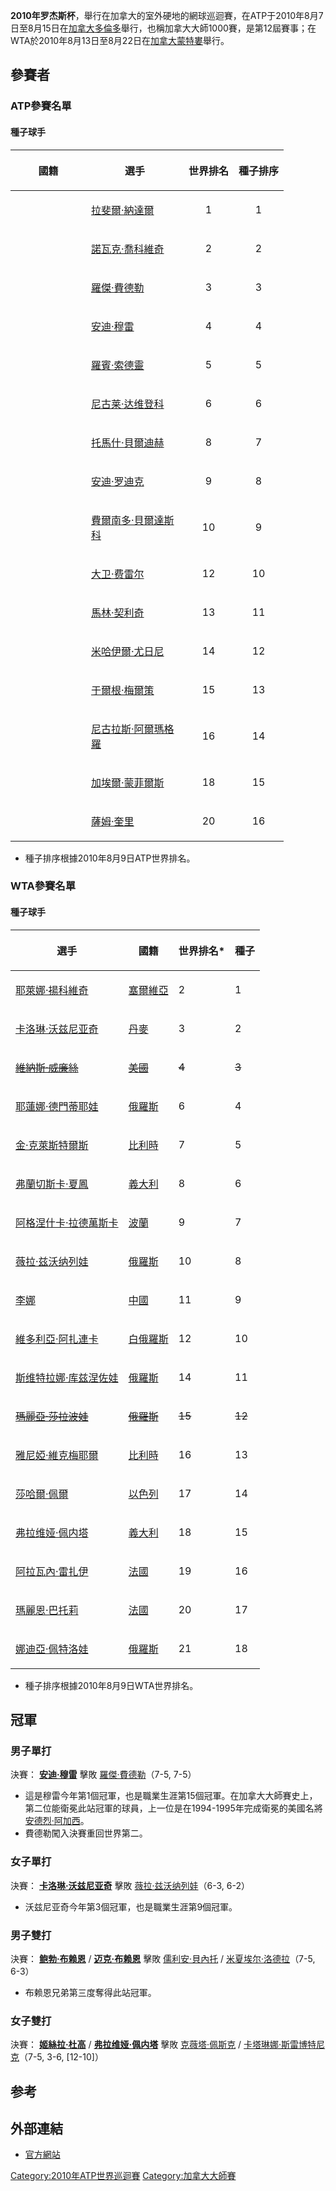 {{noteTA
|T=zh:2010年加拿大大師賽; zh-hk:2010年加拿大大師賽; zh-tw:2010年加拿大大師賽;
|2=zh:2010年意大利公开赛; zh-hk:2010年義大利公開賽; zh-tw:2010年義大利公開賽;
}}
{{TennisEventInfo|2010|羅傑斯盃|
| date=8月7日 - 8月15日 (男子)<br /> 8月13日 - 8月22日 (女子)
| edition=12屆
| champms={{flagicon|GBR}} [[安迪·穆雷|安迪·穆雷]]
| champws={{flagicon|DEN}} [[卡洛琳·沃兹尼亚奇|卡洛琳·沃兹尼亚奇]]
| champmd={{flagicon|USA}} [[鲍勃·布赖恩|鲍勃·布赖恩]] / {{flagicon|USA}} [[迈克·布赖恩|迈克·布赖恩]]
| champwd={{flagicon|ARG}} [[姬絲拉·杜高|姬絲拉·杜高]] / {{flagicon|ITA}} [[弗拉维娅·佩内塔|弗拉维娅·佩内塔]]
}}

'''2010年罗杰斯杯'''，舉行在加拿大的室外硬地的網球巡迴賽，在ATP于2010年8月7日至8月15日在[[加拿大|加拿大]][[多倫多|多倫多]]舉行，也稱加拿大大師1000賽，是第12屆賽事；在WTA於2010年8月13日至8月22日在[[加拿大|加拿大]][[蒙特婁|蒙特婁]]舉行。
==參賽者==
{{col-begin}}
{{col-2}}
===ATP參賽名單===
====種子球手====
{| class="sortable wikitable" border="1"
! width="105"| 國籍
! width="140"| 選手
! 世界排名
! 種子排序
|-
| {{ESP}}
| [[拉斐爾·納達爾|拉斐爾·納達爾]]
| align="center"| 1
| align="center"| 1
|-
| {{SRB}}
| [[諾瓦克·喬科維奇|諾瓦克·喬科維奇]]
| align="center"| 2
| align="center"| 2
|-
| {{SUI}}
| [[羅傑·費德勒|羅傑·費德勒]]
| align="center"| 3
| align="center"| 3
|-
| {{GBR}}
| [[安迪·穆雷|安迪·穆雷]]
| align="center"| 4
| align="center"| 4
|-
| {{SWE}}
| [[羅賓·索德靈|羅賓·索德靈]]
| align="center"| 5
| align="center"| 5
|-
| {{RUS}}
| [[尼古莱·达维登科|尼古莱·达维登科]]
| align="center"| 6
| align="center"| 6
|-
| {{CZE}}
| [[托馬什·貝爾迪赫|托馬什·貝爾迪赫]]
| align="center"| 8
| align="center"| 7
|-
| {{USA}}
| [[安迪·罗迪克|安迪·罗迪克]]
| align="center"| 9
| align="center"| 8
|-
| {{ESP}}
| [[費爾南多·貝爾達斯科|費爾南多·貝爾達斯科]]
| align="center"| 10
| align="center"| 9
|-
| {{ESP}}
| [[大卫·费雷尔|大卫·费雷尔]]
| align="center"| 12
| align="center"| 10
|-
| {{CRO}}
| [[馬林·契利奇|馬林·契利奇]]
| align="center"| 13
| align="center"| 11
|-
| {{RUS}}
| [[米哈伊爾·尤日尼|米哈伊爾·尤日尼]]
| align="center"| 14
| align="center"| 12
|-
| {{AUT}}
| [[于爾根·梅爾策|于爾根·梅爾策]]
| align="center"| 15
| align="center"| 13
|-
| {{ESP}}
| [[尼古拉斯·阿爾瑪格羅|尼古拉斯·阿爾瑪格羅]]
| align="center"| 16
| align="center"| 14
|-
| {{FRA}}
| [[加埃爾·蒙菲爾斯|加埃爾·蒙菲爾斯]]
| align="center"| 18
| align="center"| 15
|-
| {{USA}}
| [[薩姆·奎里|薩姆·奎里]]
| align="center"| 20
| align="center"| 16
|}
* 種子排序根據2010年8月9日ATP世界排名。
{{col-2}}
===WTA參賽名單===
====種子球手====
{| class="wikitable" border="1"
|-
!選手
!國籍
!世界排名*
!種子
|-
| [[耶萊娜·揚科維奇|耶萊娜·揚科維奇]] 
| {{flagicon|SRB}} [[塞爾維亞|塞爾維亞]]
| 2
| 1 
|-
| [[卡洛琳·沃兹尼亚奇|卡洛琳·沃兹尼亚奇]] 
| {{flagicon|DEN}} [[丹麥|丹麥]]
| 3
| 2
|-
| <s>[[維納斯·威廉絲|維納斯·威廉絲]]</s>
| <s>{{flagicon|USA}}  [[美國|美國]]</s>
| <s>4</s>
| <s>3</s> 
|-
| [[耶蓮娜·德門蒂耶娃|耶蓮娜·德門蒂耶娃]] 
| {{flagicon|RUS}} [[俄羅斯|俄羅斯]]
|  6
|  4
|-
| [[金·克萊斯特爾斯|金·克萊斯特爾斯]] 
| {{flagicon|BEL}} [[比利時|比利時]]
|  7
|  5
|-
| [[弗蘭切斯卡·夏鳳|弗蘭切斯卡·夏鳳]] 
| {{flagicon|ITA}} [[義大利|義大利]]
|  8
|  6
|-
| [[阿格涅什卡·拉德萬斯卡|阿格涅什卡·拉德萬斯卡]] 
| {{flagicon|POL}} [[波蘭|波蘭]]
| 9
| 7
|-
| [[薇拉·兹沃纳列娃|薇拉·兹沃纳列娃]]
| {{flagicon|RUS}} [[俄羅斯|俄羅斯]]
| 10
| 8
|-
| [[李娜_(网球)|李娜]] 
| {{flagicon|CHN}} [[中國|中國]]
| 11
| 9
|-
| [[維多利亞·阿扎連卡|維多利亞·阿扎連卡]]
| {{flagicon|BLR}} [[白俄羅斯|白俄羅斯]]
| 12
| 10
|-
| [[斯维特拉娜·库兹涅佐娃|斯维特拉娜·库兹涅佐娃]]
| {{flagicon|RUS}} [[俄羅斯|俄羅斯]]
| 14
| 11
|-
| <s>[[瑪麗亞·莎拉波娃|瑪麗亞·莎拉波娃]]</s>
| <s>{{flagicon|RUS}} [[俄羅斯|俄羅斯]]</s>
| <s>15</s>
| <s>12</s>
|-
| [[雅尼婭·維克梅耶爾|雅尼婭·維克梅耶爾]]
| {{flagicon|BEL}} [[比利時|比利時]]
| 16
| 13
|-
| [[莎哈爾·佩爾|莎哈爾·佩爾]]
| {{flagicon|ISR}} [[以色列|以色列]]
| 17
| 14
|-
| [[弗拉维娅·佩内塔|弗拉维娅·佩内塔]]
| {{flagicon|ITA}} [[義大利|義大利]]
| 18
| 15
|-
| [[阿拉瓦內·雷扎伊|阿拉瓦內·雷扎伊]]
| {{flagicon|FRA}} [[法國|法國]]
| 19
| 16
|-
| [[瑪麗恩·巴托莉|瑪麗恩·巴托莉]]
| {{flagicon|FRA}} [[法國|法國]]
| 20
| 17
|-
| [[娜迪亞·佩特洛娃|娜迪亞·佩特洛娃]]
| {{flagicon|RUS}} [[俄羅斯|俄羅斯]]
| 21
| 18
|}
* 種子排序根據2010年8月9日WTA世界排名。
{{col-end}}

==冠軍==
===男子單打===
{{main|2010年羅傑斯盃男子單打比賽}}
決賽：{{flagicon|GBR}} '''[[安迪·穆雷|安迪·穆雷]]''' 擊敗 {{flagicon|SUI}} [[羅傑·費德勒|羅傑·費德勒]]（7-5, 7-5）
*這是穆雷今年第1個冠軍，也是職業生涯第15個冠軍。在加拿大大師賽史上，第二位能衛冕此站冠軍的球員，上一位是在1994-1995年完成衛冕的美國名將[[安德烈·阿加西|安德烈·阿加西]]。
*費德勒闖入決賽重回世界第二。

===女子單打===
{{main|2010年羅傑斯盃女子單打比賽}}
決賽：{{flagicon|DEN}} '''[[卡洛琳·沃兹尼亚奇|卡洛琳·沃兹尼亚奇]]''' 擊敗 {{flagicon|RUS}} [[薇拉·兹沃纳列娃|薇拉·兹沃纳列娃]]（6-3, 6-2）
*沃兹尼亚奇今年第3個冠軍，也是職業生涯第9個冠軍。

===男子雙打===
{{main|2010年羅傑斯盃男子雙打比賽}}
決賽：{{flagicon|USA}} '''[[鲍勃·布赖恩|鲍勃·布赖恩]]''' / {{flagicon|USA}} '''[[迈克·布赖恩|迈克·布赖恩]]''' 擊敗 {{flagicon|FRA}} [[儒利安·貝內托|儒利安·貝內托]] / {{flagicon|FRA}} [[米夏埃尔·洛德拉|米夏埃尔·洛德拉]]（7-5, 6-3）
*布赖恩兄弟第三度奪得此站冠軍。
===女子雙打===
{{main|2010年羅傑斯盃女子雙打比賽}}
決賽：{{flagicon|ARG}} '''[[姬絲拉·杜高|姬絲拉·杜高]]''' / {{flagicon|ITA}} '''[[弗拉维娅·佩内塔|弗拉维娅·佩内塔]]''' 擊敗 {{flagicon|CZE}} [[克薇塔·佩斯克|克薇塔·佩斯克]] / {{flagicon|SLO}} [[卡塔琳娜·斯雷博特尼克|卡塔琳娜·斯雷博特尼克]]（7-5, 3-6, [12-10]）

==参考==
{{reflist}}

==外部連結==
*[http://www.rogerscup.com/ 官方網站]{{Wayback|url=http://www.rogerscup.com/ |date=20101226030739 }}

{{加拿大大師賽}}

[[Category:2010年ATP世界巡迴賽|Category:2010年ATP世界巡迴賽]]
[[Category:加拿大大師賽|Category:加拿大大師賽]]